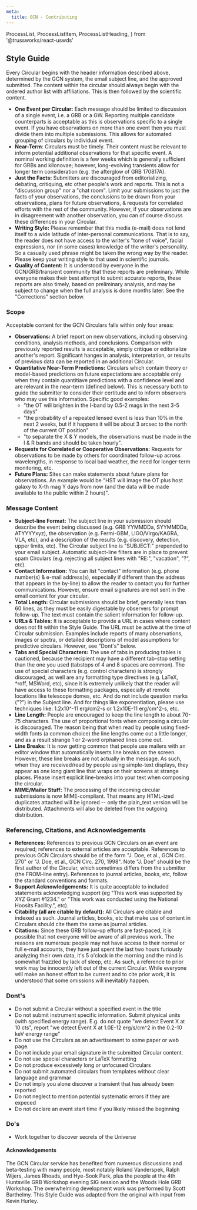 ```yaml
---
meta:
  title: GCN - Contributing
---
```


  ProcessList,
  ProcessListItem,
  ProcessListHeading,
} from '@trussworks/react-uswds'

## Style Guide

Every Circular begins with the header information described above, determined by the GCN system, the email subject line, and the approved submitted. The content within the circular should always begin with the ordered author list with affiliations. This is then followed by the scientific content.

- **One Event per Circular:** Each message should be limited to discussion of a single event, i.e. a GRB or a GW. Reporting multiple candidate counterparts is acceptable as this is observations specific to a single event. If you have observations on more than one event then you must divide them into multiple submissions. This allows for automated grouping of circulars by individual event.
- **Near-Term**: Circulars must be timely. Their content must be relevant to inform potential additional observations for that specific event. A nominal working definition is a few weeks which is generally sufficient for GRBs and kilonovae; however, long-evolving transients allow for longer term consideration (e.g. the afterglow of GRB 170817A).
- **Just the Facts:** Submitters are discouraged from editorializing, debating, critiquing, etc other people's work and reports. This is not a "discussion group" nor a "chat room". Limit your submissions to just the facts of your observations, the conclusions to be drawn from your observations, plans for future observations, & requests for correlated efforts with the rest of the community. However, if your observations are in disagreement with another observation, you can of course discuss these differences in your Circular.
- **Writing Style:** Please remember that this media (e-mail) does not lend itself to a wide latitude of inter-personal communications. That is to say, the reader does not have access to the writer's "tone of voice", facial expressions, nor (in some cases) knowledge of the writer's personality. So a casually used phrase might be taken the wrong way by the reader. Please keep your writing style to that used in scientific journals.
- **Quality of Content:** It is understood by everyone in the GCN/GRB/transient community that these reports are preliminary. While everyone makes their best attempt to submit accurate reports, these reports are also timely, based on preliminary analysis, and may be subject to change when the full analysis is done months later. See the "Corrections" section below.

### Scope

Acceptable content for the GCN Circulars falls within only four areas:

- **Observations:** A brief report on new observations, including observing conditions, analysis methods, and conclusions. Comparison with previously reported results is acceptable, simply critique or editorialize another's report. Significant hanges in analysis, interpretation, or results of previous data can be reported in an additional Circular.
- **Quantitative Near-Term Predictions:** Circulars which contain theory or model-based predictions on future expectations are acceptable only when they contain quantitiave predictions with a confidence level and are relevant in the near-term (defined below). This is necessary both to guide the submitter to consider their certitude and to inform observers who may use this information. Specific good examples:
  - "the OT will brighten in the I-band by 0.5-2 mags in the next 3-5 days"
  - "the probability of a repeated lensed event is less than 10% in the next 2 weeks, but if it happens it will be about 3 arcsec to the north of the current OT position"
  - "to separate the X & Y models, the observations must be made in the I & R bands and should be taken hourly".
- **Requests for Correlated or Cooperative Observations:** Requests for observations to be made by others for coordinated follow-up across wavelengths, in response to local bad weather, the need for longer-term monitoring, etc.
- **Future Plans:** Sites can make statements about future plans for observations. An example would be "HST will image the OT plus host galaxy to X-th mag Y days from now (and the data will be made available to the public within Z hours)".

### Message Content

- **Subject-line Format:** The subject line in your submission should describe the event being discussed (e.g. GRB YYMMDDa, SYYMMDDa, ATYYYYxyz), the observation (e.g. Fermi-GBM, LIGO/Virgo/KAGRA, VLA, etc), and a description of the results (e.g. discovery, detection, upper limits, etc). The Circular subject line is "SUBJECT:" prepended to your email subject. Automatic subject-line filters are in place to prevent spam Circulars (e.g. rejecting all subject lines with "RE:", "vacation", "?", etc).
- **Contact Information:** You can list "contact" information (e.g. phone number(s) & e-mail address(s), especially if different than the address that appears in the by-line) to allow the reader to contact you for further communications. However, ensure email signatures are not sent in the email content for your circular.
- **Total Length:** Circular submissions should be brief, generally less than 60 lines, as they must be easily digestable by observers for prompt follow-up. The text must contain the salient information for follow-up.
- **URLs & Tables:** It is acceptable to provide a URL in cases where content does not fit within the Style Guide. The URL must be active at the time of Circular submission. Examples include reports of many observations, images or spctra, or detailed descriptions of model assumptions for predictive circulars. However, see "Dont's" below.
- **Tabs and Special Characters:** The use of tabs in producing tables is cautioned, because the recipient may have a different tab-stop setting than the one you used (tabstops of 4 and 8 spaces are common). The use of special characters (e.g. control characters) is strongly discouraged, as well are any formatting type directives (e.g. LaTeX, \*roff, MSWord, etc), since it is extremely unlikely that the reader will have access to these formatting packages, especially at remote locations like telescope domes, etc. And do not include question marks ("?") in the Subject line. And for things like exponentiation, please use techniques like: 1.2x10^-11 erg/cm2-s or 1.2x10E-11 erg/cm^2-s, etc.
- **Line Length:** People are encouraged to keep the line length to about 70-75 characters. The use of proportional fonts when composing a circular is discouraged. The reason being that when read by people using fixed-width fonts (a common choice) the line lengths come out a little longer, and as a result strange 1 or 2-word orphaned lines come out.
- **Line Breaks:** It is now getting common that people use mailers with an editor window that automatically inserts line breaks on the screen. However, these line breaks are not actually in the message. As such, when they are received/read by people using simple-text displays, they appear as one long giant line that wraps on their screens at strange places. Please insert explicit line-breaks into your text when composing the circular.
- **MIME/Mailer Stuff:** The processing of the incoming circular submissions is now MIME-compliant. That means any HTML-ized duplicates attached will be ignored -- only the plain_text version will be distributed. Attachments will also be deleted from the outgoing distribution.

### Referencing, Citations, and Acknowledgements

- **References:** References to previous GCN Circulars on an event are required; references to external articles are acceptable. References to previous GCN Circulars should be of the form "J. Doe, et al., GCN Circ. 270" or "J. Doe, et al., GCN Circ. 270, 1998". Note "J. Doe" should be the first author of the Circular, which sometimes differs from the submitter (the FROM-line entry). References to journal articles, books, etc, follow the standard conventions and formats.
- **Support Acknowledgements:** It is quite acceptable to included statements acknowledging support (eg "This work was supported by XYZ Grant #1234." or "This work was conducted using the National Hoosits Facility.", etc).
- **Citability (all are citable by default):** All Circulars are citable and indexed as such. Journal articles, books, etc that make use of content in Circulars should cite them the same as journal articles.
- **Citations:** Since these GRB follow-up efforts are fast-paced, it is possible that not everyone will be aware of all previous work. The reasons are numerous: people may not have access to their normal or full e-mail accounts, they have just spent the last two hours furiously analyzing their own data, it's 5 o'clock in the morning and the mind is somewhat frazzled by lack of sleep, etc. As such, a reference to prior work may be innocently left out of the current Circular. While everyone will make an honest effort to be current and to cite prior work, it is understood that some omissions will inevitably happen.

### Dont's

- Do not submit a Circular without a specified event in the title
- Do not submit instrument specific information. Submit physical units (with specified energy range). E.g. do not quote "we detect Event X at 10 cts", report "we detect Event X at 1.0E-12 erg/s/cm^2 in the 0.2-10 keV energy range"
- Do not use the Circulars as an advertisement to some paper or web page.
- Do not include your email signature in the submitted Circular content.
- Do not use special characters or LaTeX formatting
- Do not produce excessively long or unfocused Circulars
- Do not submit automated circulars from templates without clear language and grammar
- Do not imply you alone discover a transient that has already been reported
- Do not neglect to mention potential systematic errors if they are expeced
- Do not declare an event start time if you likely missed the beginning

### Do's

- Work together to discover secrets of the Universe

#### Acknowledgements

The GCN Circular service has benefited from numerous discussions and beta-testing with many people, most notably Roland Vanderspek, Ralph Wijers, James Rhoads, and Hye-Sook Park, plus the people at the 4th Huntsville GRB Workshop evening SIG session and the Woods Hole GRB Workshop. The overwhelming development work was performed by Scott Barthelmy. This Style Guide was adapted from the original with input from Kevin Hurley.

